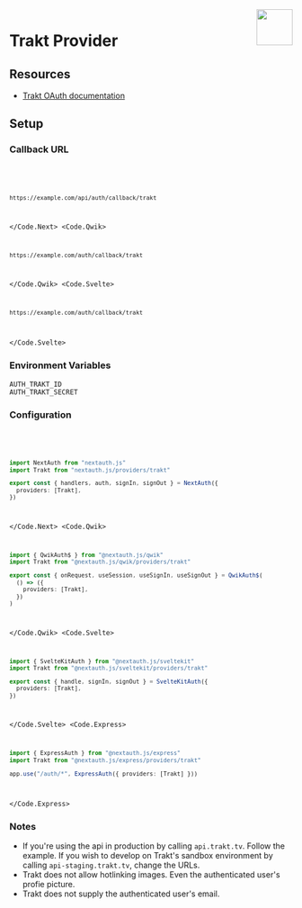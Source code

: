 
<img align="right" src="/img/providers/trakt.svg" height="64" width="64" />

# Trakt Provider

## Resources

- [Trakt OAuth documentation](https://trakt.docs.apiary.io/#reference/authentication-oauth)

## Setup

### Callback URL

<Code>
  <Code.Next>

```bash
https://example.com/api/auth/callback/trakt
```

  </Code.Next>
  <Code.Qwik>

```bash
https://example.com/auth/callback/trakt
```

  </Code.Qwik>
  <Code.Svelte>

```bash
https://example.com/auth/callback/trakt
```

  </Code.Svelte>
</Code>

### Environment Variables

```
AUTH_TRAKT_ID
AUTH_TRAKT_SECRET
```

### Configuration

<Code>
  <Code.Next>

```ts filename="/auth.ts"
import NextAuth from "nextauth.js"
import Trakt from "nextauth.js/providers/trakt"

export const { handlers, auth, signIn, signOut } = NextAuth({
  providers: [Trakt],
})
```

  </Code.Next>
  <Code.Qwik>
  
```ts filename="/src/routes/plugin@auth.ts"
import { QwikAuth$ } from "@nextauth.js/qwik"
import Trakt from "@nextauth.js/qwik/providers/trakt"

export const { onRequest, useSession, useSignIn, useSignOut } = QwikAuth$(
  () => ({
    providers: [Trakt],
  })
)
```

  </Code.Qwik>
  <Code.Svelte>

```ts filename="/src/auth.ts"
import { SvelteKitAuth } from "@nextauth.js/sveltekit"
import Trakt from "@nextauth.js/sveltekit/providers/trakt"

export const { handle, signIn, signOut } = SvelteKitAuth({
  providers: [Trakt],
})
```

  </Code.Svelte>
  <Code.Express>

```ts filename="/src/app.ts"
import { ExpressAuth } from "@nextauth.js/express"
import Trakt from "@nextauth.js/express/providers/trakt"

app.use("/auth/*", ExpressAuth({ providers: [Trakt] }))
```

  </Code.Express>
</Code>

### Notes

- If you're using the api in production by calling `api.trakt.tv`. Follow the example. If you wish to develop on Trakt's sandbox environment by calling `api-staging.trakt.tv`, change the URLs.
- Trakt does not allow hotlinking images. Even the authenticated user's profie picture.
- Trakt does not supply the authenticated user's email.
